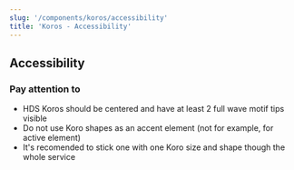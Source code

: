 ```yaml
---
slug: '/components/koros/accessibility'
title: 'Koros - Accessibility'
---
```



## Accessibility

### Pay attention to

- HDS Koros should be centered and have at least 2 full wave motif tips visible
- Do not use Koro shapes as an accent element (not for example, for active element)
- It's recomended to stick one with one Koro size and shape though the whole service

